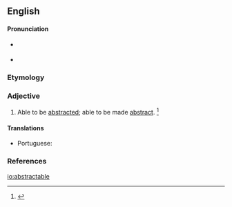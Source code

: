 ==English==

====Pronunciation====
* {{a|RP}} {{IPA|/əbˈstɹækt.ə.bl̩/|lang=en}}
* {{a|US}} {{IPA|/əbˈstɹækt.ə.bl̩/|/æbˈstɹækt.ə.bl̩/|lang=en}}

===Etymology===
{{suffix|abstract|able|lang=en}}

===Adjective===
{{en-adj}}
# Able to be [[abstracted]]; able to be made [[abstract]]. {{defdate|First attested in the late 19<sup>th</sup> century.}} <ref name=SOED>{{R:SOED5|page=10}}</ref>

====Translations====
{{trans-top|able to be abstracted}}
* Portuguese: {{t|pt|abstraível}}
{{trans-mid}}
{{trans-bottom}}

===References===
<references/>

[[io:abstractable]]